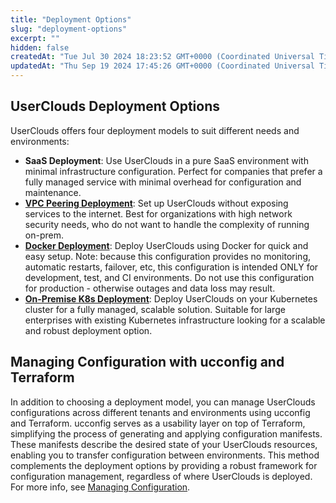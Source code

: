 ```yaml
---
title: "Deployment Options"
slug: "deployment-options"
excerpt: ""
hidden: false
createdAt: "Tue Jul 30 2024 18:23:52 GMT+0000 (Coordinated Universal Time)"
updatedAt: "Thu Sep 19 2024 17:45:26 GMT+0000 (Coordinated Universal Time)"
---
```

## UserClouds Deployment Options

UserClouds offers four deployment models to suit different needs and environments:

- **SaaS Deployment**: Use UserClouds in a pure SaaS environment with minimal infrastructure configuration. Perfect for companies that prefer a fully managed service with minimal overhead for configuration and maintenance.
- **[VPC Peering Deployment](https://docs.userclouds.com/docs/vpc-peering-set-up-guide)**: Set up UserClouds without exposing services to the internet. Best for organizations with high network security needs, who do not want to handle the complexity of running on-prem.
- **[Docker Deployment](https://docs.userclouds.com/docs/docker-set-up-guide)**: Deploy UserClouds using Docker for quick and easy setup. Note: because this configuration provides no monitoring, automatic restarts, failover, etc, this configuration is intended ONLY for development, test, and CI environments. Do not use this configuration for production - otherwise outages and data loss may result.
- **[On-Premise K8s Deployment](https://docs.userclouds.com/docs/eks-set-up-guide)**: Deploy UserClouds on your Kubernetes cluster for a fully managed, scalable solution. Suitable for large enterprises with existing Kubernetes infrastructure looking for a scalable and robust deployment option.

## Managing Configuration with ucconfig and Terraform

In addition to choosing a deployment model, you can manage UserClouds configurations across different tenants and environments using ucconfig and Terraform. ucconfig serves as a usability layer on top of Terraform, simplifying the process of generating and applying configuration manifests. These manifests describe the desired state of your UserClouds resources, enabling you to transfer configuration between environments. This method complements the deployment options by providing a robust framework for configuration management, regardless of where UserClouds is deployed. For more info, see [Managing Configuration](https://docs.userclouds.com/docs/managing-configuration).

